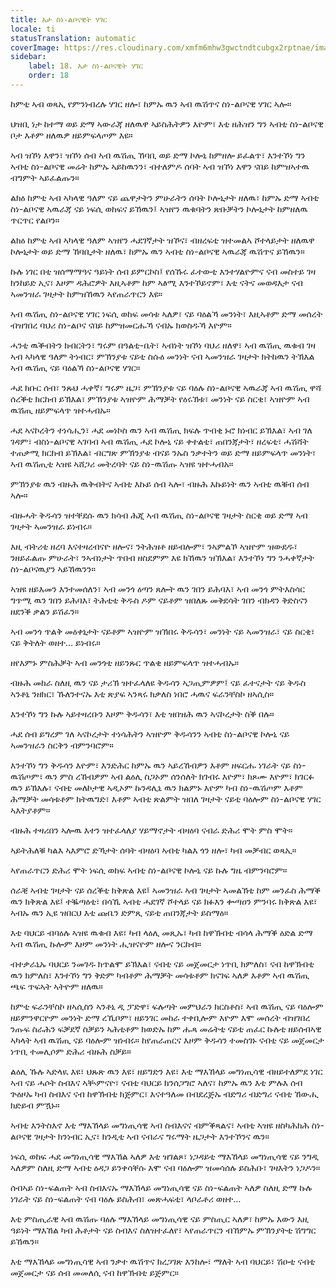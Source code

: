 ```yaml
---
title: እታ ስነ-ልቦናዊት ሃገር
locale: ti
statusTranslation: automatic
coverImage: https://res.cloudinary.com/xmfm6mhw3gwctndtcubgx2rptnae/image/upload/v1741354419/small_cover_la_gran_rebelion_28716e29d2.webp
sidebar:
    label: 18. እታ ስነ-ልቦናዊት ሃገር
    order: 18
---
```

ከምቲ ኣብ ወጻኢ የምንነብረሉ ሃገር ዘሎ፣ ከምኡ ዉን ኣብ ዉሽጥና ስነ-ልቦናዊ ሃገር ኣሎ።

ህዝቢ ነታ ከተማ ወይ ድማ ኣውራጃ ዘለዉዋ ኣይስሕትዎን እዮም፣ እቲ ዘሕዝን ግን ኣብቲ ስነ-ልቦናዊ ቦታ እቶም ዘለዉዎ ዘይምፍላጦም እዩ።

ኣብ ዝኾነ እዋን፣ ዝኾነ ሰብ ኣብ ዉሽጢ ኸባቢ ወይ ድማ ኮሎኒ ከምዘሎ ይፈልጥ፣ እንተኾነ ግን ኣብቲ ስነ-ልቦናዊ መሬት ከምኡ ኣይከዉንን፣ ብተለምዶ ሰባት ኣብ ዝኾነ እዋን ናበይ ከምዝኣተዉ ብግምት ኣይፈልጡን።

ልክዕ ከምቲ ኣብ ኣካላዊ ዓለም ናይ ጨዋታትን ምሁራትን ሰባት ኮሎኒታት ዘለዉ፣ ከምኡ ድማ ኣብቲ ስነ-ልቦናዊ ኣዉራጃ ናይ ነፍሲ ወከፍና ይኸዉን፤ ኣዝየን ዉቁባትን ጽቡቓትን ኮሎኒታት ከምዘለዉ ጥርጥር የልቦን።

ልክዕ ከምቲ ኣብ ኣካላዊ ዓለም ኣዝየን ሓደገኛታት ዝኾና፣ ብዘረፍቲ ዝተመልኣ ሾተላይታት ዘለዉዋ ኮሎኒታት ወይ ድማ ኸባቢታት ዘለዉ፣ ከምኡ ዉን ኣብቲ ስነ-ልቦናዊ ኣዉራጃ ዉሽጥና ይኸዉን።

ኩሉ ነገር በቲ ዝሰማማዓና ዓይነት ሰብ ይምርኮስ፤ የሰኹሩ ፈተውቲ እንተሃልዮምና ናብ መስተይ ገዛ ክንከይድ ኢና፣ እዞም ዳሕሮዎት እዚኣቶም ከም ኣፅሚ እንተኾይኖም፣ እቲ ናትና መወዳእታ ናብ ኣመንዝራ ገዛታት ከምዝኸዉን ኣየጠራጥርን እዩ።

ኣብ ዉሽጢ ስነ-ልቦናዊ ሃገር ነፍሲ ወከፍ መሳቱ ኣለዎ፣ ናይ ባዕልኻ መንነት፣ እዚኣቶም ድማ መሰረት ብዝገበረ ባህሪ ስነ-ልቦና ናበይ ከምዝመርሑኻ ናብኡ ክወስዱኻ እዮም።

ሓንቲ ዉቕብትን ክብርትን፣ ግሩም በዓልቲ-ቤት፣ ኣብነት ዝኾነ ባህሪ ዘለዋ፣ ኣብ ዉሽጢ ዉቁብ ገዛ ኣብ ኣካላዊ ዓለም ትነብር፣ ምኽንያቱ ናይቲ ስሱዕ መንነት ናብ ኣመንዝራ ገዛታት ክትከዉን ትኽእል ኣብ ዉሽጢ ናይ ባዕልኻ ስነ-ልቦናዊ ሃገር።

ሓደ ክቡር ሰብ፣ ንጹህ ሓቀኛ፣ ግሩም ዜጋ፣ ምኽንያቱ ናይ ባዕሉ ስነ-ልቦናዊ ኣዉራጃ ኣብ ዉሽጢ ዋሻ ሰረቕቲ ክርከብ ይኽእል፣ ምኽንያቱ ኣዝዮም ሕማቓት የዕሩኽቱ፣ መንነት ናይ ስርቂ፣ ኣዝዮም ኣብ ዉሽጢ ዘይምፍላጥ ዝተሓብኡ።

ሓደ ኣናኮረትን ተነሳሒን፣ ሓደ መነኮስ ዉን ኣብ ዉሽጢ ክፍሉ ጥብቂ ኑሮ ክነብር ይኽእል፣ ኣብ ገለ ገዳም፣ ብስነ-ልቦናዊ ኣገባብ ኣብ ዉሽጢ ሓደ ኮሎኒ ናይ ቀተልቲ፣ ጠበንጃታት፣ ዘረፍቲ፣ ሓሽሻት ተጠቃሚ ክርከብ ይኽእል፣ ብርግጽ ምኽንያቱ ብናይ ንኡስ ንቃተትን ወይ ድማ ዘይምፍላጥ መንነት፣ ኣብ ዉሽጢቲ ኣዝዩ ኣሸጋሪ መትረባት ናይ ስነ-ዉሽጡ ኣዝዩ ዝተሓብአ።

ምኽንያቱ ዉን ብዙሕ ዉቅብትና ኣብቲ እኩይ ሰብ ኣሎ፣ ብዙሕ እኩይነት ዉን ኣብቲ ዉቑብ ሰብ ኣሎ።

ብዙሓት ቅዱሳን ዝተቐደሱ ዉን ክሳብ ሕጂ ኣብ ዉሽጢ ስነ-ልቦናዊ ገዛታት ስርቂ ወይ ድማ ኣብ ገዛታት ኣመንዝራ ይነብሩ።

እዚ ብትሪቲ ዘረባ እናተዛረብናዮ ዘሎና፣ ንትሕዝቶ ዘይብሎም፣ ንኣምልኾ ኣዝዮም ዝውደዱ፣ ንዘይፈልጡ ምሁራት፣ ንኣብነታት ጥበብ ዘስደምም እዩ ክኸዉን ዝኽእል፣ እንተኾነ ግን ንሓቀኛታት ስነ-ልቦናዉያን ኣይኸዉንን።

ኣዝዩ ዘይእመን እንተመሰለን፣ ኣብ መንጎ ዕጣን ጸሎት ዉን ገበን ይሕባእ፣ ኣብ መንጎ ምትእስሳር ግጥሚ ዉን ገበን ይሕባእ፣ ትሕቲቲ ቅዱስ ዶም ናይቶም ዝበለጹ መቅደሳት ገበን ብክዳን ቅድስናን ዘደንቕ ቃልን ይሽፈን።

ኣብ መንጎ ጥልቅ መዕቀኒታት ናይቶም ኣዝዮም ዝኽበሩ ቅዱሳን፣ መንነት ናይ ኣመንዝራ፣ ናይ ስርቂ፣ ናይ ቅትለት ወዘተ… ይነብሩ።

ዘየእምኑ ምስሕቓት ኣብ መንጎቲ ዘይንጹር ጥልቂ ዘይምፍላጥ ዝተሓብኡ።

ብዙሕ መከራ ስለዚ ዉን ናይ ታሪኽ ዝተፈላለዩ ቅዱሳን ኣጋጢምዎም፤ ናይ ፈተናታት ናይ ቅዱስ ኣንቶኒ ንዘክር፣ ኹለንተናኡ እቲ ጽያፍ ኣንጻሩ ክቃለስ ነበሮ ሓዉና ፍራንቸስኮ ዘኣሲስ።

እንተኾነ ግን ኩሉ ኣይተዛረቡን እዞም ቅዱሳን፣ እቲ ዝበዝሕ ዉን ኣናኮረታት ስቕ በሉ።

ሓደ ሰብ ይግረም ገለ ኣናኮረታት ተነሳሕትን ኣዝዮም ቅዱሳንን ኣብቲ ስነ-ልቦናዊ ኮሎኒ ናይ ኣመንዝራን ስርቅን ብምንባሮም።

እንተኾነ ግን ቅዱሳን እዮም፣ እንድሕር ከምኡ ዉን ኣይረኸብዎን እቶም ዘፍርሑ ነገራት ናይ ስነ-ዉሽጦም፣ ዉን ምስ ረኸብዎም ኣብ ልዕሊ ስጋኦም ሰንሰለት ክገብሩ እዮም፣ ክጾሙ እዮም፣ ክገርፉ ዉን ይኽእሉ፣ ናብቲ መለኮታዊ ኣዲኦም ኩንዳሊኒ ዉን ክልምኑ እዮም ካብ ስነ-ዉሽጦም እቶም ሕማቓት መሳቱቶም ክትዉግድ፣ እቶም ኣብቲ ጽልምት ዝበለ ገዛታት ናይቲ ባዕሎም ስነ-ልቦናዊ ሃገር ኣእትያቶም።

ብዙሕ ተዛሪበን ኣሎዉ እተን ዝተፈላለያ ሃይማኖታት ብዛዕባ ናብራ ድሕሪ ሞት ምስ ሞት።

ኣይትሕለቑ ካልእ ኣእምሮ ድኻታት ሰባት ብዛዕባ ኣብቲ ካልእ ጎን ዘሎ፣ ካብ መቓብር ወጻኢ።

ኣየጠራጥርን ድሕሪ ሞት ነፍሲ ወከፍ ኣብቲ ስነ-ልቦናዊ ኮሎኒ ናይ ኩሉ ግዜ ብምንባሮም።

ሰራቒ ኣብቲ ገዛታት ናይ ሰረቕቲ ክቅጽል እዩ፤ ኣመንዝራ ኣብ ገዛታት ኣመልኽቲ ከም መንፈስ ሕማቕ ዉን ክቅጽል እዩ፤ ተቘጣዕቲ፣ በሳኺ ኣብቲ ሓደገኛ ሾተላይ ናይ ክፉእን ቍጣዐን ምንባሩ ክቅጽል እዩ፣ ኣብኡ ዉን ኢዩ ዝበርህ እቲ ጩቤን ድምጺ ናይቲ ጠበንጃታት ይስማዕ።

እቲ ባህርይ ብባዕሉ ኣዝዩ ዉቁብ እዩ፣ ካብ ላዕሊ መጺኡ፣ ካብ ከዋኽብቲ ብሳላ ሕማቕ ዕድል ድማ ኣብ ዉሽጢ ኩሎም እዞም መንነት ሒዝናዮም ዘሎና ንርከብ።

ብተቃራኒኡ ባህርይ ንመገዱ ክጥልሞ ይኽእል፣ ናብቲ ናይ መጀመርታ ነጥቢ ክምለስ፣ ናብ ከዋኽብቲ ዉን ክምለስ፣ እንተኾነ ግን ቅድም ካብቶም ሕማቓት መሳቱቶም ክናገፍ ኣለዎ እቶም ኣብ ዉሽጢ ጫፍ ጥፍኣት ኣትዮም ዘለዉ።

ከምቲ ፍራንቸስኮ ዘኣሲስን ኣንቶኒ ዲ ፓድዋ፣ ፍሉጣት መምህራን ክርስቶስ፣ ኣብ ዉሽጢ ናይ ባዕሎም ዘይምንዋርዮም መንነት ድማ ረኺቦም፣ ዘይንገር መከራ ተቀቢሎም እዮም እሞ መሰረት ብዝገበረ ንጡፍ ስራሕን ፍቓደኛ ስቓይን ኣሕቲቶም ክወድኡ ከም ሑጻ መሬትቲ ናይቲ ጠፈር ኩሉቲ ዘይሰብኣዊ ኣካላት ኣብ ዉሽጢ ናይ ባዕሎም ዝነብሩ። ከየጠራጠርና እዞም ቅዱሳን ተመስገኑ ናብቲ ናይ መጀመርታ ነጥቢ ተመሊሶም ድሕሪ ብዙሕ ስቓይ።

ልዕሊ ኹሉ ኣድላዪ እዩ፣ ህጹጽ ዉን እዩ፣ ዘይግድን እዩ፣ እቲ ማእኸላይ መግነጢሳዊ ብዘይተለምደ ነገር ኣብ ናይ ሓሶት ስብእና ኣቚምናዮ፣ ናብቲ ባህርይ ክንሰጋግሮ ኣለና፣ ከምኡ ዉን እቲ ምሉእ ሰብ ጕዕዞኡ ካብ ስብእና ናብ ከዋኽብቲ ክጅምር፣ እናተዓለመ በብደረጅኡ ብድግሪ ብድግሪ ናብቲ ኸውሒ ክድይብ ምዃኑ።

ኣብቲ እንትስእኖ እቲ ማእኸላይ መግነጢሳዊ ኣብ ስብእናና ብምቕጻልና፣ ኣብቲ ኣዝዩ ዘስካሕክሕ ስነ-ልቦናዊ ገዛታት ክንነብር ኢና፣ ክንዲቲ ኣብ ናብራና ግሩማት ዜጋታት እንተኾንና ዉን።

ነፍሲ ወከፍ ሓደ መግነጢሳዊ ማእኸል ኣለዎ እቲ ዝገልጾ፣ ነጋዳይቲ ማእኸላይ መግነጢሳዊ ናይ ንግዲ ኣለዎም ስለዚ ድማ ኣብቲ ዕዳጋ ይንቀሳቐሱ እሞ ናብ ባዕሎም ዝመሳሰሉ ይስሕቡ፣ ገዛእትን ነጋዶን።

ሰብኣይ ስነ-ፍልጠት ኣብ ስብእናኡ ማእኸላይ መግነጢሳዊ ናይ ስነ-ፍልጠት ኣለዎ ስለዚ ድማ ኩሉ ነገራት ናይ ስነ-ፍልጠት ናብ ባዕሉ ይስሕብ፣ መጽሓፍቲ፣ ላቦራቶሪ ወዘተ…

እቲ ምስጢራዊ ኣብ ዉሽጡ ባዕሉ ማእኸላይ መግነጢሳዊ ናይ ምስጢር ኣለዎ፣ ከምኡ እውን እዚ ዓይነት ማእኸል ካብ ሕቶታት ናይ ስብእና ስለዝተፈለየ፣ ኣየጠራጥርን ብኸምኡ ምኽንያትቲ ሽግግር ይኸዉን።

እቲ ማእኸላይ መግነጢሳዊ ኣብ ንቃተ ዉሽጥና ክረጋገጽ እንከሎ፣ ማለት ኣብ ባህርይ፣ ሽዑቲ ናብቲ መጀመርታ ናይ ሰብ መመለሲ ናብ ከዋኽብቲ ይጅምር።

